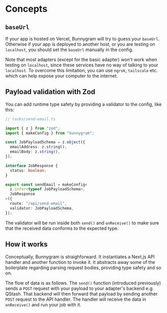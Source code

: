 # Concepts

## `baseUrl`

If your app is hosted on Vercel, Bunnygram will try to guess your `baseUrl`. Otherwise if your app is deployed to another host, or you are testing on `localhost`, you should set the `baseUrl` manually in the config.

Note that most adapters (except for the basic adapter) won't work when testing on `localhost`, since these services have no way of talking to your `localhost`. To overcome this limitation, you can use `ngrok`, `tailscale` etc. which can help expose your computer to the internet.

## Payload validation with Zod

You can add runtime type safety by providing a validator to the config, like this:

```ts
// tasks/send-email.ts

import { z } from "zod";
import { makeConfig } from "bunnygram";

const JobPayloadSchema = z.object({
  emailAddress: z.string(),
  emailBody: z.string(),
});

interface JobResponse {
  status: boolean;
}

export const sendEmail = makeConfig<
  z.infer<typeof JobPayloadSchema>,
  JobResponse
>({
  route: "/api/send-email",
  validator: JobPayloadSchema,
});
```

The validator will be run inside both `send()` and `onReceive()` to make sure that the received data conforms to the expected type.

## How it works

Conceptually, Bunnygram is straighforward. It instantiates a Next.js API handler and another function to invoke it. It abstracts away some of the boilerplate regarding parsing request bodies, providing type safety and so on.

The flow of data is as follows. The `send()` function (introduced previously) sends a `POST` request with your payload to your adapter's backend e.g. QStash. That backend will then forward that payload by sending another `POST` request to the API handler. The handler will receive the data in `onReceive()` and run your job with it.

